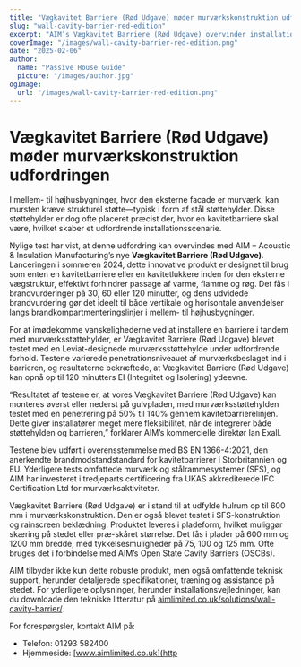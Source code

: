 ```yaml
---
title: "Vægkavitet Barriere (Rød Udgave) møder murværkskonstruktion udfordringen"
slug: "wall-cavity-barrier-red-edition"
excerpt: "AIM’s Vægkavitet Barriere (Rød Udgave) overvinder installationsudfordringer ved at integrere med murværksstøttehylder, samtidig med at der sikres robust brandbeskyttelse."
coverImage: "/images/wall-cavity-barrier-red-edition.png"
date: "2025-02-06"
author:
  name: "Passive House Guide"
  picture: "/images/author.jpg"
ogImage:
  url: "/images/wall-cavity-barrier-red-edition.png"
---
```


# Vægkavitet Barriere (Rød Udgave) møder murværkskonstruktion udfordringen

I mellem- til højhusbygninger, hvor den eksterne facade er murværk, kan mursten kræve strukturel støtte—typisk i form af stål støttehylder. Disse støttehylder er dog ofte placeret præcist der, hvor en kavitetbarriere skal være, hvilket skaber et udfordrende installationsscenarie.

Nylige test har vist, at denne udfordring kan overvindes med AIM – Acoustic & Insulation Manufacturing’s nye **Vægkavitet Barriere (Rød Udgave)**. Lanceringen i sommeren 2024, dette innovative produkt er designet til brug som enten en kavitetbarriere eller en kavitetlukkere inden for den eksterne vægstruktur, effektivt forhindrer passage af varme, flamme og røg. Det fås i brandvurderinger på 30, 60 eller 120 minutter, og dens udvidede brandvurdering gør det ideelt til både vertikale og horisontale anvendelser langs brandkompartmenteringslinjer i mellem- til højhusbygninger.

For at imødekomme vanskelighederne ved at installere en barriere i tandem med murværksstøttehylder, er Vægkavitet Barriere (Rød Udgave) blevet testet med en Leviat-designede murværksstøttehylde under udfordrende forhold. Testene varierede penetrationsniveauet af murværksbeslaget ind i barrieren, og resultaterne bekræftede, at Vægkavitet Barriere (Rød Udgave) kan opnå op til 120 minutters EI (Integritet og Isolering) ydeevne.

“Resultatet af testene er, at vores Vægkavitet Barriere (Rød Udgave) kan monteres øverst eller nederst på gulvpladen, med murværksstøttehylden testet med en penetrering på 50% til 140% gennem kavitetbarrierelinjen. Dette giver installatører meget mere fleksibilitet, når de integrerer både støttehylden og barrieren,” forklarer AIM’s kommercielle direktør Ian Exall.

Testene blev udført i overensstemmelse med BS EN 1366-4:2021, den anerkendte brandmodstandstandard for kavitetbarrierer i Storbritannien og EU. Yderligere tests omfattede murværk og stålrammesystemer (SFS), og AIM har investeret i tredjeparts certificering fra UKAS akkrediterede IFC Certification Ltd for murværksaktiviteter.

Vægkavitet Barriere (Rød Udgave) er i stand til at udfylde hulrum op til 600 mm i murværkskonstruktion. Den er også blevet testet i SFS-konstruktion og rainscreen beklædning. Produktet leveres i pladeform, hvilket muliggør skæring på stedet eller præ-skåret størrelse. Det fås i plader på 600 mm og 1200 mm bredde, med tykkelsesmuligheder på 75, 100 og 125 mm. Ofte bruges det i forbindelse med AIM’s Open State Cavity Barriers (OSCBs).

AIM tilbyder ikke kun dette robuste produkt, men også omfattende teknisk support, herunder detaljerede specifikationer, træning og assistance på stedet. For yderligere oplysninger, herunder installationsvejledninger, kan du downloade den tekniske litteratur på [aimlimited.co.uk/solutions/wall-cavity-barrier/](http://aimlimited.co.uk/solutions/wall-cavity-barrier/).

For forespørgsler, kontakt AIM på:

- Telefon: 01293 582400
- Hjemmeside: [www.aimlimited.co.uk](http